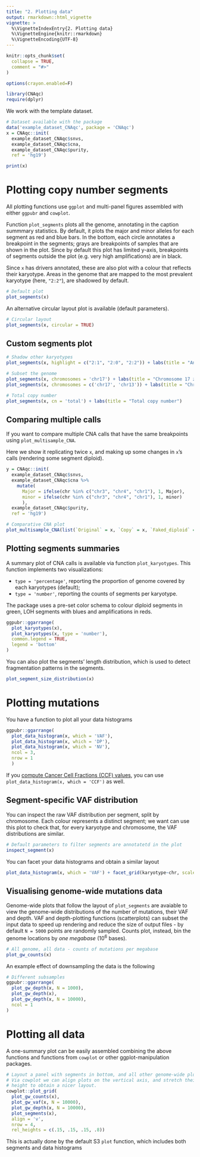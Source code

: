 ```yaml
---
title: "2. Plotting data"
output: rmarkdown::html_vignette
vignette: >
  %\VignetteIndexEntry{2. Plotting data}
  %\VignetteEngine{knitr::rmarkdown}
  %\VignetteEncoding{UTF-8}
---
```


```r
knitr::opts_chunk$set(
  collapse = TRUE,
  comment = "#>"
)

options(crayon.enabled=F)
```


```r
library(CNAqc)
require(dplyr)
```

We work with the template dataset. 

```r
# Dataset available with the package 
data('example_dataset_CNAqc', package = 'CNAqc')
x = CNAqc::init(
  example_dataset_CNAqc$snvs, 
  example_dataset_CNAqc$cna,
  example_dataset_CNAqc$purity,
  ref = 'hg19')

print(x)
```


# Plotting copy number segments

All plotting functions use `ggplot` and multi-panel figures assembled with either `ggpubr` and `cowplot`.

Function `plot_segments` plots all the genome, annotating in the caption summmary statistics. By default, it plots the major and minor alleles for each segment as red and blue bars. In the bottom, each circle annotates a breakpoint in the segments; grays are breakpoints of samples that are shown in the plot. Since by default this plot has limited y-axis,  breakpoints of segments outside the plot (e.g. very high amplifications) are in black.

Since `x` has drivers annotated, these are also plot with a colour that reflects their karyotype. Areas in the genome that are mapped to the most prevalent karyotype (here, `"2:2"`), are shadowed by default.

```r
# Default plot
plot_segments(x)
```

An alternative circular layout plot is available (default parameters).
```r
# Circular layout
plot_segments(x, circular = TRUE)
```

## Custom segments plot

```r
# Shadow other karyotypes
plot_segments(x, highlight = c("2:1", "2:0", "2:2")) + labs(title = "Annotate different karyotypes")

# Subset the genome
plot_segments(x, chromosomes = 'chr17') + labs(title = "Chromosome 17 zoom")
plot_segments(x, chromosomes = c('chr17', 'chr13')) + labs(title = "Chromosome 17 and 13 zoom")

# Total copy number
plot_segments(x, cn = 'total') + labs(title = "Total copy number")
```

## Comparing multiple calls

If you want to compare multiple CNA calls that have the same breakpoints using `plot_multisample_CNA`. 

Here we show it replicating twice `x`, and making up some changes in `x`'s calls (rendering some segment diploid).

```r
y = CNAqc::init(
  example_dataset_CNAqc$snvs, 
  example_dataset_CNAqc$cna %>%
    mutate(
      Major = ifelse(chr %in% c("chr3", "chr4", "chr1"), 1, Major),
      minor = ifelse(chr %in% c("chr3", "chr4", "chr1"), 1, minor)
      ),
  example_dataset_CNAqc$purity,
  ref = 'hg19')

# Comparative CNA plot
plot_multisample_CNA(list(`Original` = x, `Copy` = x, `Faked_diploid` = y))
```

## Plotting segments summaries

A summary plot of CNA calls is available via function `plot_karyotypes`. This function implements two visualizations:

* `type = 'percentage'`, reporting the proportion of genome covered by each karyotypes (default);
* `type = 'number'`, reporting the counts of segments per karyotype.

The package uses a pre-set color schema to colour diploid segments in green, LOH segments with blues and amplifications in reds.

```r
ggpubr::ggarrange(
  plot_karyotypes(x),
  plot_karyotypes(x, type = 'number'),
  common.legend = TRUE,
  legend = 'bottom'
)
```

You can also plot the segments' length distribution, which is used to detect fragmentation patterns in the segments.
```r
plot_segment_size_distribution(x)
```

# Plotting mutations

You have a function to plot all your data histograms

```r
ggpubr::ggarrange(
  plot_data_histogram(x, which = 'VAF'),
  plot_data_histogram(x, which = 'DP'),
  plot_data_histogram(x, which = 'NV'),
  ncol = 3,
  nrow = 1
  )
```

If you [compute Cancer Cell Fractions (CCF) values](https://caravagn.github.io/CNAqc/articles/ccf_computation.html), you can use `plot_data_histogram(x, which = 'CCF')` as well.

## Segment-specific VAF distribution

You can inspect the raw VAF distribution per segment, split by chromosome. Each colour represents a distinct segment; we want can use this plot to check that, for every karyotype and chromosome, the VAF distributions are similar.
```r
# Default parameters to filter segments are annotatetd in the plot
inspect_segment(x)
```

You can facet your data histograms and obtain a similar layout
```r
plot_data_histogram(x, which = 'VAF') + facet_grid(karyotype~chr, scales = 'free')
```

## Visualising genome-wide mutations data

Genome-wide plots that follow the layout of `plot_segments` are avaiable to view the genome-wide distributions of the number of mutations, their VAF and depth. VAF and depth-plotting functions (scatterplots) can subset the input data to speed up rendering and reduce the size of output files - by default `N = 5000` points are randomly sampled. 
Counts plot, instead, bin the genome locations by _one megabase_ ($10^6$ bases).

```r
# All genome, all data - counts of mutations per megabase
plot_gw_counts(x)
```

An example effect of downsampling the data is the following
```r
# Different subsamples
ggpubr::ggarrange(
  plot_gw_depth(x, N = 1000),
  plot_gw_depth(x),
  plot_gw_depth(x, N = 10000),
  ncol = 1
)
```


# Plotting all data

A one-summary plot can be easily assembled combining the above functions and functions from `cowplot` or other ggplot-manipulation packages.

```r
# Layout a panel with segments in bottom, and all other genome-wide plots on top.
# Via cowplot we can align plots on the vertical axis, and stretch their relative
# height to obtain a nicer layout.
cowplot::plot_grid(
  plot_gw_counts(x),
  plot_gw_vaf(x, N = 10000),
  plot_gw_depth(x, N = 10000),
  plot_segments(x),
  align = 'v', 
  nrow = 4, 
  rel_heights = c(.15, .15, .15, .8))
```

This is actually done by the default S3 `plot` function, which includes both segments and data histograms


